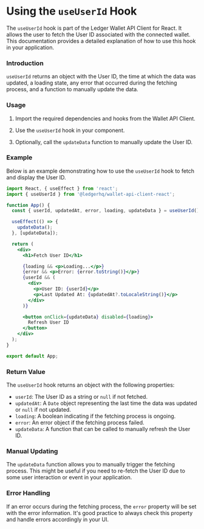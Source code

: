 # Using the `useUserId` Hook

The `useUserId` hook is part of the Ledger Wallet API Client for React. It allows the user to fetch the User ID associated with the connected wallet. This documentation provides a detailed explanation of how to use this hook in your application.

### Introduction

`useUserId` returns an object with the User ID, the time at which the data was updated, a loading state, any error that occurred during the fetching process, and a function to manually update the data.

### Usage

1. Import the required dependencies and hooks from the Wallet API Client.

2. Use the `useUserId` hook in your component.

3. Optionally, call the `updateData` function to manually update the User ID.

### Example

Below is an example demonstrating how to use the `useUserId` hook to fetch and display the User ID.

```jsx
import React, { useEffect } from 'react';
import { useUserId } from '@ledgerhq/wallet-api-client-react';

function App() {
  const { userId, updatedAt, error, loading, updateData } = useUserId();

  useEffect(() => {
    updateData();
  }, [updateData]);

  return (
    <div>
      <h1>Fetch User ID</h1>

      {loading && <p>Loading...</p>}
      {error && <p>Error: {error.toString()}</p>}
      {userId && (
        <div>
          <p>User ID: {userId}</p>
          <p>Last Updated At: {updatedAt?.toLocaleString()}</p>
        </div>
      )}

      <button onClick={updateData} disabled={loading}>
        Refresh User ID
      </button>
    </div>
  );
}

export default App;
```

### Return Value

The `useUserId` hook returns an object with the following properties:

- `userId`: The User ID as a string or `null` if not fetched.
- `updatedAt`: A `Date` object representing the last time the data was updated or `null` if not updated.
- `loading`: A boolean indicating if the fetching process is ongoing.
- `error`: An error object if the fetching process failed.
- `updateData`: A function that can be called to manually refresh the User ID.

### Manual Updating

The `updateData` function allows you to manually trigger the fetching process. This might be useful if you need to re-fetch the User ID due to some user interaction or event in your application.

### Error Handling

If an error occurs during the fetching process, the `error` property will be set with the error information. It's good practice to always check this property and handle errors accordingly in your UI.